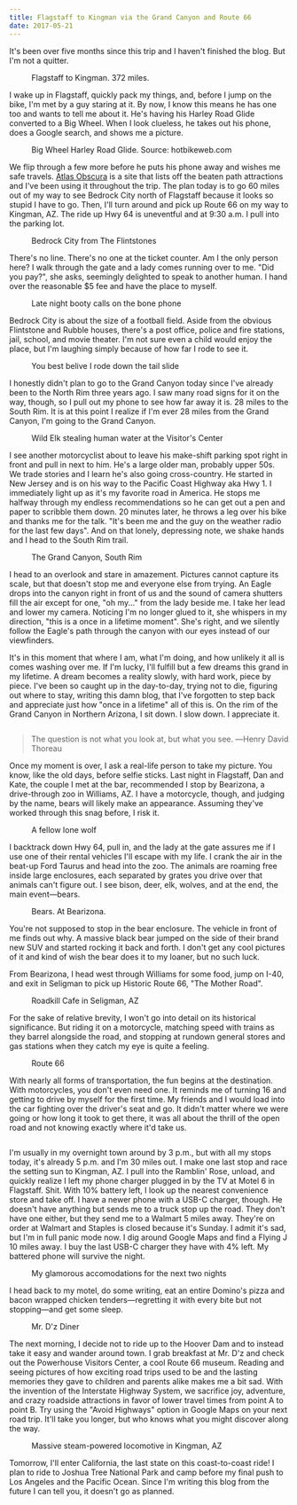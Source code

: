 ```yaml
---
title: Flagstaff to Kingman via the Grand Canyon and Route 66
date: 2017-05-21
---
```


It's been over five months since this trip and I haven't finished the blog. But I'm not a quitter.

<figure>
  <img src="../assets/day-15.png" alt="" />
  <figcaption>Flagstaff to Kingman. 372 miles.</figcaption>
</figure>

I wake up in Flagstaff, quickly pack my things, and, before I jump on the bike, I'm met by a guy staring at it. By now, I know this means he has one too and wants to tell me about it. He's having his Harley Road Glide converted to a Big Wheel. When I look clueless, he takes out his phone, does a Google search, and shows me a picture.

<figure>
  <img src="../assets/big-wheel.jpg" alt="" />
  <figcaption>Big Wheel Harley Road Glide. Source: hotbikeweb.com</figcaption>
</figure>

We flip through a few more before he puts his phone away and wishes me safe travels. [Atlas Obscura](http://www.atlasobscura.com/) is a site that lists off the beaten path attractions and I've been using it throughout the trip. The plan today is to go 60 miles out of my way to see Bedrock City north of Flagstaff because it looks so stupid I have to go. Then, I'll turn around and pick up Route 66 on my way to Kingman, AZ. The ride up Hwy 64 is uneventful and at 9:30 a.m. I pull into the parking lot.

<figure>
  <img src="../assets/bedrock-1.jpg" alt="" />
  <figcaption>Bedrock City from The Flintstones</figcaption>
</figure>

There's no line. There's no one at the ticket counter. Am I the only person here? I walk through the gate and a lady comes running over to me. "Did you pay?", she asks, seemingly delighted to speak to another human. I hand over the reasonable \$5 fee and have the place to myself.

<figure>
  <img src="../assets/bone-phone.jpg" alt="" />
  <figcaption>Late night booty calls on the bone phone</figcaption>
</figure>

Bedrock City is about the size of a football field. Aside from the obvious Flintstone and Rubble houses, there's a post office, police and fire stations, jail, school, and movie theater. I'm not sure even a child would enjoy the place, but I'm laughing simply because of how far I rode to see it.

<figure>
  <img src="../assets/bedrock-2.jpg" alt="" />
  <figcaption>You best belive I rode down the tail slide</figcaption>
</figure>

I honestly didn't plan to go to the Grand Canyon today since I've already been to the North Rim three years ago. I saw many road signs for it on the way, though, so I pull out my phone to see how far away it is. 28 miles to the South Rim. It is at this point I realize if I'm ever 28 miles from the Grand Canyon, I'm going to the Grand Canyon.

<figure>
  <img src="../assets/elk.jpg" alt="" />
  <figcaption>Wild Elk stealing human water at the Visitor's Center</figcaption>
</figure>

I see another motorcyclist about to leave his make-shift parking spot right in front and pull in next to him. He's a large older man, probably upper 50s. We trade stories and I learn he's also going cross-country. He started in New Jersey and is on his way to the Pacific Coast Highway aka Hwy 1. I immediately light up as it's my favorite road in America. He stops me halfway through my endless recommendations so he can get out a pen and paper to scribble them down. 20 minutes later, he throws a leg over his bike and thanks me for the talk. "It's been me and the guy on the weather radio for the last few days". And on that lonely, depressing note, we shake hands and I head to the South Rim trail.

<figure>
  <img src="../assets/grand-canyon-1.jpg" alt="" />
  <figcaption>The Grand Canyon, South Rim</figcaption>
</figure>

I head to an overlook and stare in amazement. Pictures cannot capture its scale, but that doesn't stop me and everyone else from trying. An Eagle drops into the canyon right in front of us and the sound of camera shutters fill the air except for one, "oh my..." from the lady beside me. I take her lead and lower my camera. Noticing I'm no longer glued to it, she whispers in my direction, "this is a once in a lifetime moment". She's right, and we silently follow the Eagle's path through the canyon with our eyes instead of our viewfinders.

It's in this moment that where I am, what I'm doing, and how unlikely it all is comes washing over me. If I'm lucky, I'll fulfill but a few dreams this grand in my lifetime. A dream becomes a reality slowly, with hard work, piece by piece. I've been so caught up in the day-to-day, trying not to die, figuring out where to stay, writing this damn blog, that I've forgotten to step back and appreciate just how "once in a lifetime" all of this is. On the rim of the Grand Canyon in Northern Arizona, I sit down. I slow down. I appreciate it.

<figure>
  <img src="../assets/grand-canyon-2.jpg" alt="" />
</figure>

> The question is not what you look at, but what you see. ―Henry David Thoreau

Once my moment is over, I ask a real-life person to take my picture. You know, like the old days, before selfie sticks. Last night in Flagstaff, Dan and Kate, the couple I met at the bar, recommended I stop by Bearizona, a drive-through zoo in Williams, AZ. I have a motorcycle, though, and judging by the name, bears will likely make an appearance. Assuming they've worked through this snag before, I risk it.

<figure>
  <img src="../assets/lone-wolf.jpg" alt="" />
  <figcaption>A fellow lone wolf</figcaption>
</figure>

I backtrack down Hwy 64, pull in, and the lady at the gate assures me if I use one of their rental vehicles I'll escape with my life. I crank the air in the beat-up Ford Taurus and head into the zoo. The animals are roaming free inside large enclosures, each separated by grates you drive over that animals can't figure out. I see bison, deer, elk, wolves, and at the end, the main event—bears.

<figure>
  <img src="../assets/bearizona-1.jpg" alt="" />
  <figcaption>Bears. At Bearizona.</figcaption>
</figure>

You're not supposed to stop in the bear enclosure. The vehicle in front of me finds out why. A massive black bear jumped on the side of their brand new SUV and started rocking it back and forth. I don't get any cool pictures of it and kind of wish the bear does it to my loaner, but no such luck.

From Bearizona, I head west through Williams for some food, jump on I-40, and exit in Seligman to pick up Historic Route 66, "The Mother Road".

<figure>
  <img src="../assets/roadkill-cafe.jpg" alt="" />
  <figcaption>Roadkill Cafe in Seligman, AZ</figcaption>
</figure>

For the sake of relative brevity, I won't go into detail on its historical significance. But riding it on a motorcycle, matching speed with trains as they barrel alongside the road, and stopping at rundown general stores and gas stations when they catch my eye is quite a feeling.

<figure>
  <img src="../assets/route-66.jpg" alt="" />
  <figcaption>Route 66</figcaption>
</figure>

With nearly all forms of transportation, the fun begins at the destination. With motorcycles, you don't even need one. It reminds me of turning 16 and getting to drive by myself for the first time. My friends and I would load into the car fighting over the driver's seat and go. It didn't matter where we were going or how long it took to get there, it was all about the thrill of the open road and not knowing exactly where it'd take us.

<figure>
  <img src="../assets/gas-pumps.jpg" alt="" />
</figure>

I'm usually in my overnight town around by 3 p.m., but with all my stops today, it's already 5 p.m. and I'm 30 miles out. I make one last stop and race the setting sun to Kingman, AZ. I pull into the Ramblin' Rose, unload, and quickly realize I left my phone charger plugged in by the TV at Motel 6 in Flagstaff. Shit. With 10% battery left, I look up the nearest convenience store and take off. I have a newer phone with a USB-C charger, though. He doesn't have anything but sends me to a truck stop up the road. They don't have one either, but they send me to a Walmart 5 miles away. They're on order at Walmart and Staples is closed because it's Sunday. I admit it's sad, but I'm in full panic mode now. I dig around Google Maps and find a Flying J 10 miles away. I buy the last USB-C charger they have with 4% left. My battered phone will survive the night.

<figure>
  <img src="../assets/ramblin-rose.jpg" alt="" />
  <figcaption>My glamorous accomodations for the next two nights</figcaption>
</figure>

I head back to my motel, do some writing, eat an entire Domino's pizza and bacon wrapped chicken tenders—regretting it with every bite but not stopping—and get some sleep.

<figure>
  <img src="../assets/d-diner.jpg" alt="" />
  <figcaption>Mr. D'z Diner</figcaption>
</figure>

The next morning, I decide not to ride up to the Hoover Dam and to instead take it easy and wander around town. I grab breakfast at Mr. D'z and check out the Powerhouse Visitors Center, a cool Route 66 museum. Reading and seeing pictures of how exciting road trips used to be and the lasting memories they gave to children and parents alike makes me a bit sad. With the invention of the Interstate Highway System, we sacrifice joy, adventure, and crazy roadside attractions in favor of lower travel times from point A to point B. Try using the "Avoid Highways" option in Google Maps on your next road trip. It'll take you longer, but who knows what you might discover along the way.

<figure>
  <img src="../assets/locomotive.jpg" alt="" />
  <figcaption>Massive steam-powered locomotive in Kingman, AZ</figcaption>
</figure>

Tomorrow, I'll enter California, the last state on this coast-to-coast ride! I plan to ride to Joshua Tree National Park and camp before my final push to Los Angeles and the Pacific Ocean. Since I'm writing this blog from the future I can tell you, it doesn't go as planned.
